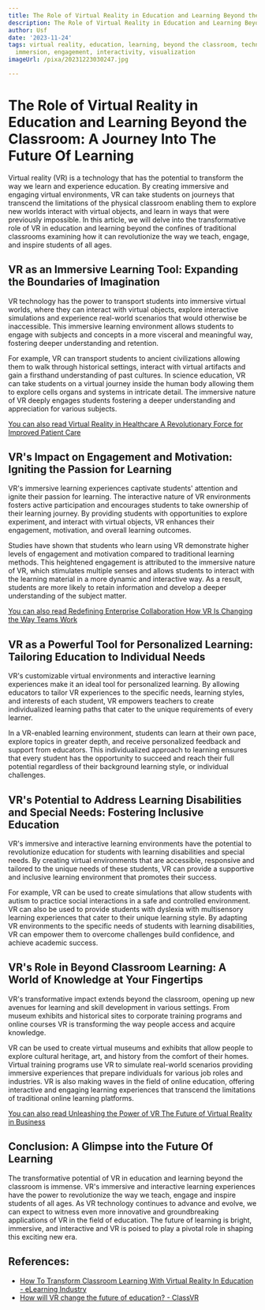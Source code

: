 ```yaml
---
title: The Role of Virtual Reality in Education and Learning Beyond the Classroom
description: The Role of Virtual Reality in Education and Learning Beyond the Classroom
author: Usf
date: '2023-11-24'
tags: virtual reality, education, learning, beyond the classroom, technology, simulation,
  immersion, engagement, interactivity, visualization
imageUrl: /pixa/20231223030247.jpg

---
```

#  The Role of Virtual Reality in Education and Learning Beyond the Classroom: A Journey Into The Future Of Learning

Virtual reality (VR) is a technology that  has the potential to transform  the way  we learn and experience  education. By creating immersive and engaging virtual environments, VR can take students on journeys that transcend the  limitations of the physical classroom enabling them to explore  new worlds interact with virtual objects, and learn  in ways  that were previously impossible. In  this article, we will delve into the transformative role of VR in education and  learning beyond the confines of traditional classrooms examining how it can revolutionize the way we  teach, engage, and inspire students of all ages.

## VR as an Immersive Learning Tool:  Expanding the Boundaries of Imagination


VR technology has the power to transport  students  into  immersive virtual worlds, where they can interact  with virtual objects,  explore interactive simulations and experience real-world scenarios that would  otherwise be inaccessible. This immersive learning environment allows students to engage with subjects and  concepts in a more visceral and meaningful way, fostering deeper understanding and retention.


For example,  VR can transport students  to ancient civilizations allowing them to walk through historical settings, interact with virtual artifacts and gain a  firsthand understanding  of past cultures. In science education, VR can take students on a virtual journey inside the human body allowing them to explore cells  organs and  systems in intricate detail. The immersive nature of VR deeply engages students fostering a deeper understanding and appreciation for various  subjects.


[You  can also read Virtual Reality  in Healthcare A Revolutionary Force for Improved Patient  Care](Virtual%20Reality%20in%20Healthcare%20A%20Revolutionary%20Force%20for%20Improved%20Patient%20Care)


## VR's Impact on Engagement and Motivation: Igniting the Passion  for Learning


VR's immersive learning experiences captivate students'  attention and ignite  their passion for  learning. The interactive nature of  VR environments fosters active participation and encourages students to take ownership of their learning journey. By providing students  with opportunities to explore experiment, and interact with virtual objects, VR enhances their engagement, motivation, and overall learning outcomes.


Studies have  shown that students who learn using VR demonstrate higher  levels  of engagement and motivation compared to  traditional learning methods. This heightened engagement  is attributed to the immersive nature of VR, which stimulates multiple senses and allows students to interact with the learning material in a more dynamic and interactive way. As a result,  students are more likely to retain information and develop a deeper understanding of the subject matter.


[You can also read Redefining Enterprise Collaboration How VR Is Changing the Way Teams Work](Redefining%20Enterprise%20Collaboration%20How%20VR%20Is%20Changing%20the%20Way%20Teams%20Work)


##  VR as a Powerful Tool for Personalized Learning: Tailoring Education to  Individual  Needs


VR's customizable virtual environments and interactive learning experiences make it an ideal  tool for personalized learning.  By allowing educators  to tailor VR experiences to the  specific  needs, learning styles, and interests of each student, VR empowers teachers to create individualized  learning paths that cater to the unique requirements of  every learner.


In a  VR-enabled learning environment, students can learn at their own pace, explore  topics in greater depth, and receive personalized feedback and support from educators. This individualized approach to learning ensures  that every student has the opportunity  to succeed and reach their full  potential regardless of their background  learning style, or individual challenges.


## VR's Potential to Address Learning Disabilities and Special Needs: Fostering Inclusive  Education


VR's immersive and interactive learning  environments have the potential to revolutionize education for students with learning disabilities and special needs. By  creating virtual environments that are accessible, responsive and tailored to the unique needs of these students, VR can provide a supportive and inclusive learning environment that promotes their success.


For example, VR can be used to create simulations that allow  students with autism to practice social interactions  in a safe and controlled environment. VR can also be used to provide students with dyslexia with multisensory learning experiences that cater to their  unique learning style. By adapting VR environments to the specific needs of students with learning disabilities, VR can empower them to overcome challenges build confidence, and achieve academic success.


## VR's Role in Beyond Classroom  Learning: A  World of  Knowledge at Your Fingertips


VR's transformative impact  extends beyond the classroom, opening  up new avenues for learning and skill development in various settings. From museum exhibits and historical sites to corporate training programs and online  courses VR is transforming the way people access and acquire knowledge.


VR can be used to create virtual museums and exhibits that allow people to explore  cultural heritage, art,  and history from the comfort of their homes. Virtual training programs use VR to simulate real-world scenarios providing immersive experiences that prepare individuals for various job roles and industries. VR  is also making waves in the field of online education, offering interactive and engaging learning experiences that transcend the limitations of traditional online learning platforms.


[You can also  read  Unleashing the Power of VR  The Future of  Virtual Reality in Business](Unleashing%20the%20Power%20of%20VR%20The%20Future%20of%20Virtual%20Reality%20in%20Business)


## Conclusion: A Glimpse into the Future Of Learning


The transformative potential of VR in education and learning beyond the classroom is immense. VR's immersive and  interactive  learning experiences have the power  to revolutionize the  way we  teach, engage and  inspire students of  all ages. As VR technology continues to advance and evolve, we can expect  to witness even more innovative and groundbreaking  applications of VR in the field of education. The future of learning is bright, immersive, and  interactive and VR is poised to  play a  pivotal role in shaping this exciting new era.

## References:
- [How To Transform Classroom Learning With Virtual Reality In Education - eLearning Industry](https://elearningindustry.com/transform-classroom-learning-virtual-reality-education)
- [How will VR change the future of education? - ClassVR](https://www.classvr.com/blog/how-will-vr-change-the-future-of-education/)
